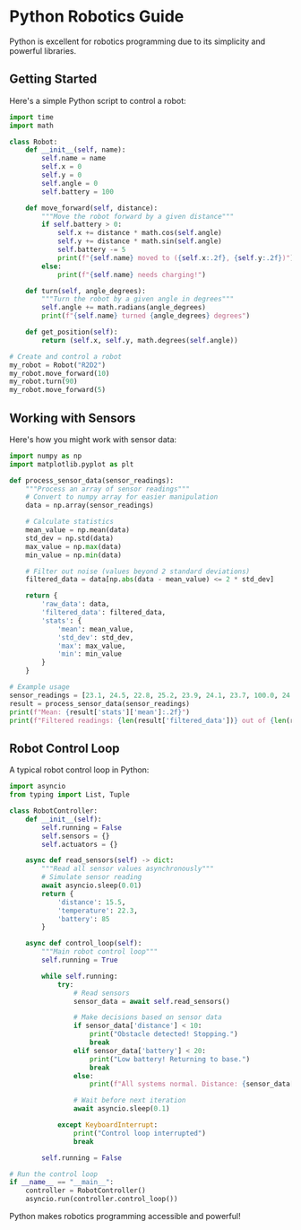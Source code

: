 # Python Robotics Guide

Python is excellent for robotics programming due to its simplicity and powerful libraries.

## Getting Started

Here's a simple Python script to control a robot:

```python
import time
import math

class Robot:
    def __init__(self, name):
        self.name = name
        self.x = 0
        self.y = 0
        self.angle = 0
        self.battery = 100

    def move_forward(self, distance):
        """Move the robot forward by a given distance"""
        if self.battery > 0:
            self.x += distance * math.cos(self.angle)
            self.y += distance * math.sin(self.angle)
            self.battery -= 5
            print(f"{self.name} moved to ({self.x:.2f}, {self.y:.2f})")
        else:
            print(f"{self.name} needs charging!")

    def turn(self, angle_degrees):
        """Turn the robot by a given angle in degrees"""
        self.angle += math.radians(angle_degrees)
        print(f"{self.name} turned {angle_degrees} degrees")

    def get_position(self):
        return (self.x, self.y, math.degrees(self.angle))

# Create and control a robot
my_robot = Robot("R2D2")
my_robot.move_forward(10)
my_robot.turn(90)
my_robot.move_forward(5)
```

## Working with Sensors

Here's how you might work with sensor data:

```python
import numpy as np
import matplotlib.pyplot as plt

def process_sensor_data(sensor_readings):
    """Process an array of sensor readings"""
    # Convert to numpy array for easier manipulation
    data = np.array(sensor_readings)

    # Calculate statistics
    mean_value = np.mean(data)
    std_dev = np.std(data)
    max_value = np.max(data)
    min_value = np.min(data)

    # Filter out noise (values beyond 2 standard deviations)
    filtered_data = data[np.abs(data - mean_value) <= 2 * std_dev]

    return {
        'raw_data': data,
        'filtered_data': filtered_data,
        'stats': {
            'mean': mean_value,
            'std_dev': std_dev,
            'max': max_value,
            'min': min_value
        }
    }

# Example usage
sensor_readings = [23.1, 24.5, 22.8, 25.2, 23.9, 24.1, 23.7, 100.0, 24.3]
result = process_sensor_data(sensor_readings)
print(f"Mean: {result['stats']['mean']:.2f}")
print(f"Filtered readings: {len(result['filtered_data'])} out of {len(result['raw_data'])}")
```

## Robot Control Loop

A typical robot control loop in Python:

```python
import asyncio
from typing import List, Tuple

class RobotController:
    def __init__(self):
        self.running = False
        self.sensors = {}
        self.actuators = {}

    async def read_sensors(self) -> dict:
        """Read all sensor values asynchronously"""
        # Simulate sensor reading
        await asyncio.sleep(0.01)
        return {
            'distance': 15.5,
            'temperature': 22.3,
            'battery': 85
        }

    async def control_loop(self):
        """Main robot control loop"""
        self.running = True

        while self.running:
            try:
                # Read sensors
                sensor_data = await self.read_sensors()

                # Make decisions based on sensor data
                if sensor_data['distance'] < 10:
                    print("Obstacle detected! Stopping.")
                    break
                elif sensor_data['battery'] < 20:
                    print("Low battery! Returning to base.")
                    break
                else:
                    print(f"All systems normal. Distance: {sensor_data['distance']}")

                # Wait before next iteration
                await asyncio.sleep(0.1)

            except KeyboardInterrupt:
                print("Control loop interrupted")
                break

        self.running = False

# Run the control loop
if __name__ == "__main__":
    controller = RobotController()
    asyncio.run(controller.control_loop())
```

Python makes robotics programming accessible and powerful!
